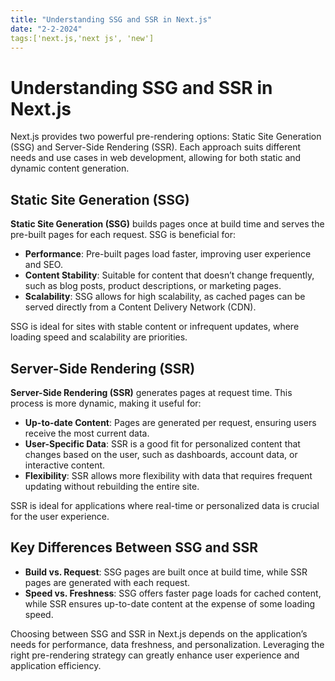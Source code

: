```yaml
---
title: "Understanding SSG and SSR in Next.js"
date: "2-2-2024"
tags:['next.js,'next js', 'new']
---
```


# Understanding SSG and SSR in Next.js

Next.js provides two powerful pre-rendering options: Static Site Generation (SSG) and Server-Side Rendering (SSR). Each approach suits different needs and use cases in web development, allowing for both static and dynamic content generation.

## Static Site Generation (SSG)

**Static Site Generation (SSG)** builds pages once at build time and serves the pre-built pages for each request. SSG is beneficial for:

- **Performance**: Pre-built pages load faster, improving user experience and SEO.
- **Content Stability**: Suitable for content that doesn’t change frequently, such as blog posts, product descriptions, or marketing pages.
- **Scalability**: SSG allows for high scalability, as cached pages can be served directly from a Content Delivery Network (CDN).

SSG is ideal for sites with stable content or infrequent updates, where loading speed and scalability are priorities.

## Server-Side Rendering (SSR)

**Server-Side Rendering (SSR)** generates pages at request time. This process is more dynamic, making it useful for:

- **Up-to-date Content**: Pages are generated per request, ensuring users receive the most current data.
- **User-Specific Data**: SSR is a good fit for personalized content that changes based on the user, such as dashboards, account data, or interactive content.
- **Flexibility**: SSR allows more flexibility with data that requires frequent updating without rebuilding the entire site.

SSR is ideal for applications where real-time or personalized data is crucial for the user experience.

## Key Differences Between SSG and SSR

- **Build vs. Request**: SSG pages are built once at build time, while SSR pages are generated with each request.
- **Speed vs. Freshness**: SSG offers faster page loads for cached content, while SSR ensures up-to-date content at the expense of some loading speed.

Choosing between SSG and SSR in Next.js depends on the application’s needs for performance, data freshness, and personalization. Leveraging the right pre-rendering strategy can greatly enhance user experience and application efficiency.
